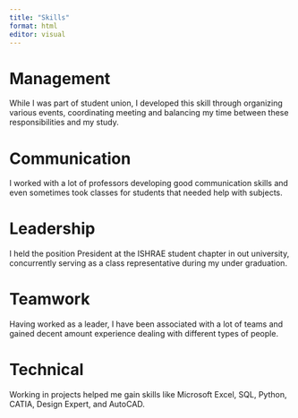 ---
title: "Skills"
format: html
editor: visual
---

# Management

While I was part of student union, I developed this skill through organizing various events, coordinating meeting and balancing my time between these responsibilities and my study.

# Communication

I worked with a lot of professors developing good communication skills and even sometimes took classes for students that needed help with subjects.

# Leadership

I held the position President at the ISHRAE student chapter in out university, concurrently serving as a class representative during my under graduation.

# Teamwork

Having worked as a leader, I have been associated with a lot of teams and gained decent amount experience dealing with different types of people.

# Technical

Working in projects helped me gain skills like Microsoft Excel, SQL, Python, CATIA, Design Expert, and AutoCAD.

## 
